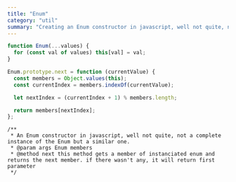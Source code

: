 ```yaml
---
title: "Enum"
category: "util"
summary: "Creating an Enum constructor in javascript, well not quite, not a complete instance of the Enum but a similar one."
---
```


```typescript
function Enum(...values) {
  for (const val of values) this[val] = val;
}

Enum.prototype.next = function (currentValue) {
  const members = Object.values(this);
  const currentIndex = members.indexOf(currentValue);

  let nextIndex = (currentIndex + 1) % members.length;

  return members[nextIndex];
};
```

```jsdoc
/**
 * An Enum constructor in javascript, well not quite, not a complete instance of the Enum but a similar one.
 * @param args Enum members
 * @method next this method gets a member of instanciated enum and returns the next member. if there wasn't any, it will return first parameter
 */
```
